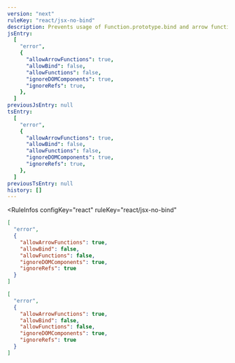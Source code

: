 ```yaml
---
version: "next"
ruleKey: "react/jsx-no-bind"
description: Prevents usage of Function.prototype.bind and arrow functions in React component props
jsEntry:
  [
    "error",
    {
      "allowArrowFunctions": true,
      "allowBind": false,
      "allowFunctions": false,
      "ignoreDOMComponents": true,
      "ignoreRefs": true,
    },
  ]
previousJsEntry: null
tsEntry:
  [
    "error",
    {
      "allowArrowFunctions": true,
      "allowBind": false,
      "allowFunctions": false,
      "ignoreDOMComponents": true,
      "ignoreRefs": true,
    },
  ]
previousTsEntry: null
history: []
---
```


<RuleInfos 
  configKey="react" 
  ruleKey="react/jsx-no-bind" 
>

```json
[
  "error",
  {
    "allowArrowFunctions": true,
    "allowBind": false,
    "allowFunctions": false,
    "ignoreDOMComponents": true,
    "ignoreRefs": true
  }
]
```

```json
[
  "error",
  {
    "allowArrowFunctions": true,
    "allowBind": false,
    "allowFunctions": false,
    "ignoreDOMComponents": true,
    "ignoreRefs": true
  }
]
```

</RuleInfos>
